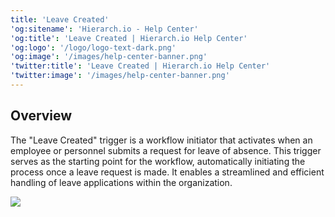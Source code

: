 ```yaml
---
title: 'Leave Created'
'og:sitename': 'Hierarch.io - Help Center'
'og:title': 'Leave Created | Hierarch.io Help Center'
'og:logo': '/logo/logo-text-dark.png'
'og:image': '/images/help-center-banner.png'
'twitter:title': 'Leave Created | Hierarch.io Help Center'
'twitter:image': '/images/help-center-banner.png'
---
```


## Overview

The "Leave Created" trigger is a workflow initiator that activates when an employee or personnel submits a request for leave of absence. This trigger serves as the starting point for the workflow, automatically initiating the process once a leave request is made. It enables a streamlined and efficient handling of leave applications within the organization.

![](/images/workflows/leave_created001.png)
